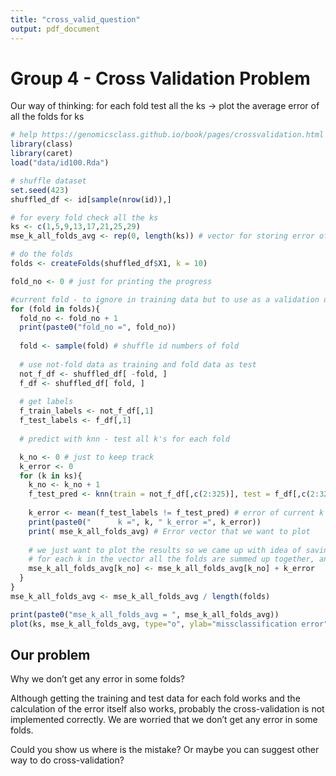 ```yaml
---
title: "cross_valid_question"
output: pdf_document
---
```


# Group 4 - Cross Validation Problem 

Our way of thinking:
  for each fold test all the ks -> plot the average error of all the folds for ks

``` r
# help https://genomicsclass.github.io/book/pages/crossvalidation.html - seems like for every fold check all the ks
library(class)
library(caret)
load("data/id100.Rda")

# shuffle dataset
set.seed(423)
shuffled_df <- id[sample(nrow(id)),]

# for every fold check all the ks
ks <- c(1,5,9,13,17,21,25,29)
mse_k_all_folds_avg <- rep(0, length(ks)) # vector for storing error of each k 

# do the folds
folds <- createFolds(shuffled_df$X1, k = 10)

fold_no <- 0 # just for printing the progress

#current fold - to ignore in training data but to use as a validation dataset: fold -> test!
for (fold in folds){
  fold_no <- fold_no + 1
  print(paste0("fold_no =", fold_no))
  
  fold <- sample(fold) # shuffle id numbers of fold 
  
  # use not-fold data as training and fold data as test
  not_f_df <- shuffled_df[ -fold, ]
  f_df <- shuffled_df[ fold, ]
  
  # get labels 
  f_train_labels <- not_f_df[,1]
  f_test_labels <- f_df[,1]
  
  # predict with knn - test all k's for each fold

  k_no <- 0 # just to keep track
  k_error <- 0
  for (k in ks){
    k_no <- k_no + 1
    f_test_pred <- knn(train = not_f_df[,c(2:325)], test = f_df[,c(2:325)], cl = f_train_labels, k=k)
    
    k_error <- mean(f_test_labels != f_test_pred) # error of current k in this fold
    print(paste0("      k =", k, " k_error =", k_error))
    print( mse_k_all_folds_avg) # Error vector that we want to plot
    
    # we just want to plot the results so we came up with idea of saving the errors in vector
    # for each k in the vector all the folds are summed up together, and then we get the average
    mse_k_all_folds_avg[k_no] <- mse_k_all_folds_avg[k_no] + k_error
  }
}
mse_k_all_folds_avg <- mse_k_all_folds_avg / length(folds)

print(paste0("mse_k_all_folds_avg = ", mse_k_all_folds_avg))
plot(ks, mse_k_all_folds_avg, type="o", ylab="missclassification error", main="each k had checked the folds")
```
## Our problem
Why we don't get any error in some folds?

Although getting the training and test data for each fold works and the calculation of the error itself also works, probably the cross-validation is not implemented correctly. We are worried that we don't get any error in some folds.

Could you show us where is the mistake? Or maybe you can suggest other way to do cross-validation?